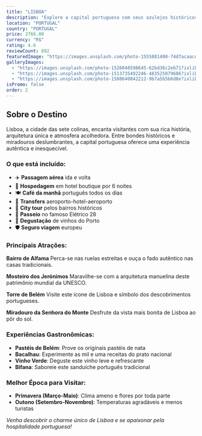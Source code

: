 ```yaml
---
title: "LISBOA"
description: "Explore a capital portuguesa com seus azulejos históricos, fado melancólico e gastronomia única."
location: "PORTUGAL"
country: "PORTUGAL"
price: 2766.00
currency: "R$"
rating: 4.6
reviewCount: 892
featuredImage: "https://images.unsplash.com/photo-1555881400-74d7acaacd8b?ixlib=rb-4.0.3&ixid=M3wxMjA3fDB8MHxwaG90by1wYWdlfHx8fGVufDB8fHx8fA%3D%3D&auto=format&fit=crop&w=2070&q=80"
galleryImages:
  - "https://images.unsplash.com/photo-1526048598645-62bd36c2eb71?ixlib=rb-4.0.3&auto=format&fit=crop&w=2070&q=80"
  - "https://images.unsplash.com/photo-1513735492246-483525079686?ixlib=rb-4.0.3&auto=format&fit=crop&w=2070&q=80"
  - "https://images.unsplash.com/photo-1588640842212-9b7a5b5b6d8e?ixlib=rb-4.0.3&auto=format&fit=crop&w=2070&q=80"
isPromo: false
order: 2
---
```


## Sobre o Destino

Lisboa, a cidade das sete colinas, encanta visitantes com sua rica história, arquitetura única e atmosfera acolhedora. Entre bondes históricos e miradouros deslumbrantes, a capital portuguesa oferece uma experiência autêntica e inesquecível.

### O que está incluído:

- ✈️ **Passagem aérea** ida e volta
- 🏨 **Hospedagem** em hotel boutique por 6 noites
- 🍽️ **Café da manhã** português todos os dias
- 🚌 **Transfers** aeroporto-hotel-aeroporto
- 🎫 **City tour** pelos bairros históricos
- 🚋 **Passeio** no famoso Elétrico 28
- 🍷 **Degustação** de vinhos do Porto
- 🛡️ **Seguro viagem** europeu

### Principais Atrações:

**Bairro de Alfama**
Perca-se nas ruelas estreitas e ouça o fado autêntico nas casas tradicionais.

**Mosteiro dos Jerónimos**
Maravilhe-se com a arquitetura manuelina deste patrimônio mundial da UNESCO.

**Torre de Belém**
Visite este ícone de Lisboa e símbolo dos descobrimentos portugueses.

**Miradouro da Senhora do Monte**
Desfrute da vista mais bonita de Lisboa ao pôr do sol.

### Experiências Gastronômicas:

- **Pastéis de Belém**: Prove os originais pastéis de nata
- **Bacalhau**: Experimente as mil e uma receitas do prato nacional
- **Vinho Verde**: Deguste este vinho leve e refrescante
- **Bifana**: Saboreie este sanduíche português tradicional

### Melhor Época para Visitar:

- **Primavera (Março-Maio)**: Clima ameno e flores por toda parte
- **Outono (Setembro-Novembro)**: Temperaturas agradáveis e menos turistas

*Venha descobrir o charme único de Lisboa e se apaixonar pela hospitalidade portuguesa!*